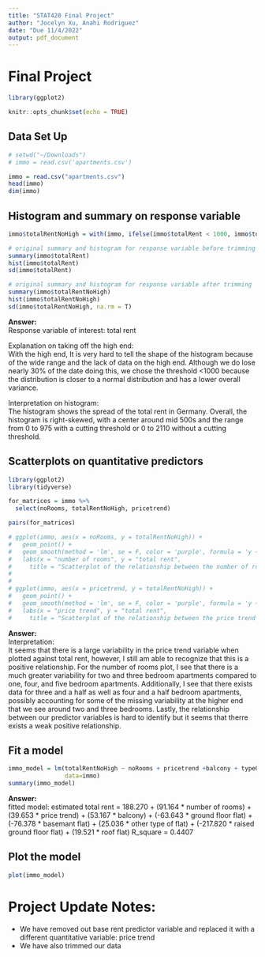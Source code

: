 ```yaml
---
title: "STAT420 Final Project"
author: "Jocelyn Xu, Anahi Rodriguez"
date: "Due 11/4/2022"
output: pdf_document
---
```


# Final Project

```r
library(ggplot2)
```

```r
knitr::opts_chunk$set(echo = TRUE)
```

## Data Set Up

```r
# setwd("~/Downloads")
# immo = read.csv('apartments.csv')

```

```r
immo = read.csv("apartments.csv")
head(immo)
dim(immo)
```
## Histogram and summary on response variable

```r
immo$totalRentNoHigh = with(immo, ifelse(immo$totalRent < 1000, immo$totalRent, NA))

# original summary and histogram for response variable before trimming
summary(immo$totalRent)
hist(immo$totalRent)
sd(immo$totalRent)

# original summary and histogram for response variable after trimming
summary(immo$totalRentNoHigh)
hist(immo$totalRentNoHigh)
sd(immo$totalRentNoHigh, na.rm = T)
```

**Answer:**  
Response variable of interest: total rent  

Explanation on taking off the high end:  
With the high end, It is very hard to tell the shape of the histogram because of the wide range and the lack of data on the high end. Although we do lose nearly 30% of the date doing this, we chose the threshold <1000 because the distribution is closer to a normal distribution and has a lower overall variance.

Interpretation on histogram:  
The histogram shows the spread of the total rent in Germany. Overall, the histogram is right-skewed, with a center around mid 500s and the range from 0 to 975 with a cutting threshold or 0 to 2110 without a cutting threshold.  

## Scatterplots on quantitative predictors
```r
library(ggplot2)
library(tidyverse)

for_matrices = immo %>%
  select(noRooms, totalRentNoHigh, pricetrend)

pairs(for_matrices)

# ggplot(immo, aes(x = noRooms, y = totalRentNoHigh)) + 
#   geom_point() + 
#   geom_smooth(method = 'lm', se = F, color = 'purple', formula = 'y ~ x') +
#   labs(x = "number of rooms", y = "total rent", 
#     title = "Scatterplot of the relationship between the number of rooms and the total rent")
# 
# 
# ggplot(immo, aes(x = pricetrend, y = totalRentNoHigh)) + 
#   geom_point() + 
#   geom_smooth(method = 'lm', se = F, color = 'purple', formula = 'y ~ x') +
#   labs(x = "price trend", y = "total rent", 
#     title = "Scatterplot of the relationship between the price trend and the total rent")


```

**Answer:**  
Interpretation:  
It seems that there is a large variability in the price trend variable when plotted against total rent, however, I still am able to recognize that this is a positive relationship. For the number of rooms plot, I see that there is a much greater variability for two and three bedroom apartments compared to one, four, and five bedroom apartments. Additionally, I see that there exists data for three and a half as well as four and a half bedroom apartments, possibly accounting for some of the missing variability at the higher end that we see around two and three bedrooms. Lastly, the relationship between our predictor variables is hard to identify but it seems that therre exists a weak positive relationship.


## Fit a model
```r
immo_model = lm(totalRentNoHigh ~ noRooms + pricetrend +balcony + typeOfFlat,
                data=immo)
summary(immo_model)
```
**Answer:**  
fitted model: estimated total rent = 188.270 + (91.164 * number of rooms) + (39.653 * price trend) + (53.167 * balcony) + (-63.643 * ground floor flat) + (-76.378 * basemant flat) + (25.036  * other type of flat) + (-217.820 * raised ground floor flat) + (19.521 * roof flat)
R_square = 0.4407

## Plot the model
```r
plot(immo_model)
```

# Project Update Notes: 
- We have removed out base rent predictor variable and replaced it with a different quantitative variable: price trend
- We have also trimmed our data